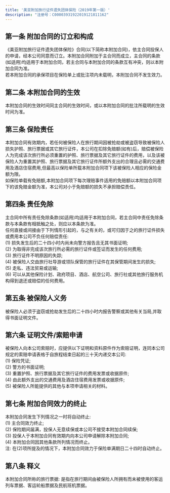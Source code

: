 ```yaml
---
title: '美亚附加旅行证件遗失团体保险（2019年第一版）'
description: "注册号：C00003931922019121811162"
---
```


## 第一条 附加合同的订立和构成  
《美亚附加旅行证件遗失团体保险》合同(以下简称本附加合同)，依主合同投保人的申请，经本公司同意而订立。本附加合同附加于主合同而成立，主合同的条款(如适用)均适用于本附加合同，若主合同与本附加合同的条款互有冲突，则以本附加合同为准。  
若本附加合同的承保项目在保险单上或批注项内未载明，本附加合同不发生效力。  

## 第二条 本附加合同的生效  
本附加合同的生效时间同主合同的生效时间，或以本附加合同的批注所载明的生效时间为准。  

## 第三条 保险责任  
本附加合同有效期内，若任何被保险人在旅行期间因被抢劫或被盗窃导致被保险人损失护照、旅行票据或其它旅行证件，本公司在扣除免赔额(如有)后，赔偿被保险人为完成该次旅行所必须重置的护照、旅行票据及其它旅行证件的费用，以及该被保险人为重置其护照、旅行票据及其它旅行证件所额外支出的合理且必需的交通费用及酒店住宿费用,但最高以保险单所载本附加合同项下该被保险人相应的保险金额为限。  
如保险单载有免赔额,本附加合同项下每次理赔事件适用的免赔额以本附加合同项下的该免赔金额为准，本公司对小于免赔额的损失不承担赔偿责任。  

## 第四条 责任免除  
主合同中所有责任免除条款(如适用)均适用于本附加合同，若主合同中责任免除条款与本条款有相抵触之处，则应以本条款为准。  
任何直接或间接由于下列情形引起的，与之有关的，或可归因于之的旅行证件损失或费用本公司不负任何赔偿责任:  
    (1) 损失发生后的二十四小时内尚未向警方报告且无其书面证明;  
    (2) 为取得非完成该次旅行所必需的旅行证件或签证而发生的任何费用;  
    (3) 旅行证件不明原因的失踪;  
    (4) 被保险人交由旅行社导游或领队保管的旅行证件在其保管期间发生的损失;  
    (5) 走私、违法贸易或运输;  
    (6) 可以从其他保险计划、政府项目、酒店、航空公司、旅行社或其他旅行服务机构得到退还或赔偿的任何费用。  

## 第五条 被保险人义务  
被保险人必须于盗窃或抢劫发生后的二十四小时内报告警察或其他有关当局,并取得书面证明文件。  

## 第六条 证明文件/索赔申请  
被保险人向本公司索赔时，应提供以下证明和资料原件作为索赔证明，连同本公司规定的索赔申请表格于自旅程结束日起的三十天内递交本公司:  
    (1) 保险凭证;  
    (2) 警方的书面证明;  
    (3) 重置护照、旅行票据及其它旅行证件的费用发票或收据原件;  
    (4) 由此额外支出的交通费用及酒店住宿费用发票或收据原件;  
    (5) 被保险人所能提供的其他与本项申请相关的材料。  

## 第七条 附加合同效力的终止  
本附加合同发生下列情况之一时将自动终止:  
    (1) 主合同效力终止;  
    (2) 保险期间届满，投保人无意续保或本公司不接受本附加合同续保;  
    (3) 投保人于本附加合同有效期内向本公司申请解除本附加合同;  
    (4) 本附加合同因其他条款所列情况而终止。  
注: 在(2)项所提及的情况下，本附加合同效力于保险单满期日二十四时自动终止。  

## 第八条 释义  
本附加合同所称的旅行票据: 是指在旅行期间由被保险人所拥有而未被使用的客运列车票据、客运轮船票据及民航班机票据。  